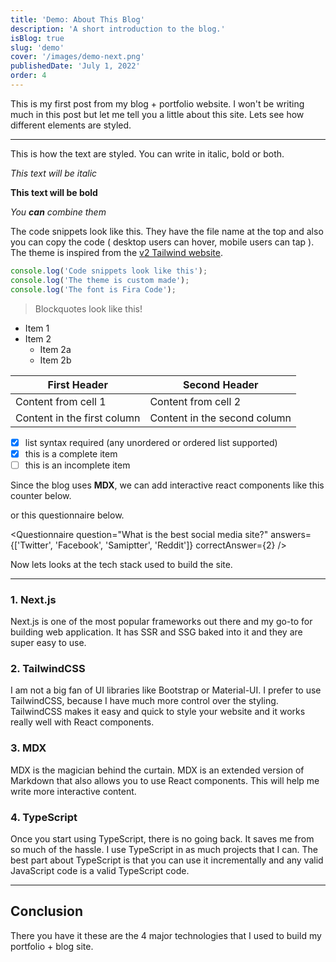 ```yaml
---
title: 'Demo: About This Blog'
description: 'A short introduction to the blog.'
isBlog: true
slug: 'demo'
cover: '/images/demo-next.png'
publishedDate: 'July 1, 2022'
order: 4
---
```


This is my first post from my blog + portfolio website. I won't be writing much in this post but let me tell you a little about this site. Lets see how different elements are styled.

---

This is how the text are styled. You can write in italic, bold or both.

_This text will be italic_

**This text will be bold**

_You **can** combine them_

The code snippets look like this. They have the file name at the top and also you can copy the code ( desktop users can hover, mobile users can tap ). The theme is inspired from the [v2 Tailwind website](https://v2.tailwindcss.com/docs/utility-first).

```javascript:folder/file.js
console.log('Code snippets look like this');
console.log('The theme is custom made');
console.log('The font is Fira Code');
```

> Blockquotes look like this!

- Item 1
- Item 2
  - Item 2a
  - Item 2b

| First Header                | Second Header                |
| --------------------------- | ---------------------------- |
| Content from cell 1         | Content from cell 2          |
| Content in the first column | Content in the second column |

- [x] list syntax required (any unordered or ordered list supported)
- [x] this is a complete item
- [ ] this is an incomplete item

Since the blog uses **MDX**, we can add interactive react components like this counter below.

<Counter />

or this questionnaire below.

<Questionnaire
  question="What is the best social media site?"
  answers={['Twitter', 'Facebook', 'Samiptter', 'Reddit']}
  correctAnswer={2}
/>

Now lets looks at the tech stack used to build the site.

---

### 1. Next.js

Next.js is one of the most popular frameworks out there and my go-to for building web application. It has SSR and SSG baked into it and they are super easy to use.

### 2. TailwindCSS

I am not a big fan of UI libraries like Bootstrap or Material-UI. I prefer to use TailwindCSS, because I have much more control over the styling. TailwindCSS makes it easy and quick to style your website and it works really well with React components.

### 3. MDX

MDX is the magician behind the curtain. MDX is an extended version of Markdown that also allows you to use React components. This will help me write more interactive content.

### 4. TypeScript

Once you start using TypeScript, there is no going back. It saves me from so much of the hassle. I use TypeScript in as much projects that I can. The best part about TypeScript is that you can use it incrementally and any valid JavaScript code is a valid TypeScript code.

---

## Conclusion

There you have it these are the 4 major technologies that I used to build my portfolio + blog site.
